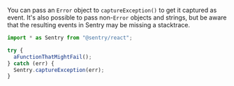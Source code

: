 You can pass an `Error` object to `captureException()` to get it captured as event. It's also possible to pass non-`Error` objects and strings, but be aware that the resulting events in Sentry may be missing a stacktrace.

```javascript
import * as Sentry from "@sentry/react";

try {
  aFunctionThatMightFail();
} catch (err) {
  Sentry.captureException(err);
}
```
